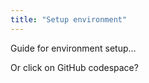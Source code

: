 ```yaml
---
title: "Setup environment"
---
```


Guide for environment setup... 

Or click on GitHub codespace?

